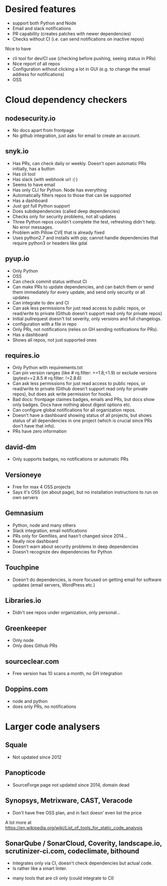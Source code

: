 # Desired features
- support both Python and Node
- Email and slack notifications
- PR capability (creates patches with newer dependencies)
- Checks without CI (i.e. can send notifications on inactive repos)

Nice to have
- cli tool for dev/CI use (checking before pushing, seeing status in PRs)
- Nice report of all repos
- Configuration without clicking a lot in GUI
  (e.g. to change the email address for notifications)
- OSS

# Cloud dependency checkers

## nodesecurity.io
* No docs apart from frontpage
* No github integration, just asks for email to create an account.

## snyk.io
* Has PRs, can check daily or weekly. Doesn't open automatic PRs initially, has a button
* Has cli tool
* Has slack (with webhook url :( )
* Seems to have email
* Has only CLI for Python. Node has everything
* Automatically filters repos to those that can be supported
* Has a dashboard
* Just got full Python support
* Does subdependencies (called deep dependencies)
* Checks only for security problems, not all updates
* Three Python repos couldn't complete the test, refreshing didn't help. No error messages.
* Problem with Pillow CVE that is already fixed
* Uses python2.7 and installs with pip; cannot handle dependencies that require python3 or headers like gdal

## pyup.io
* Only Python
* OSS
* Can check commit status without CI
* Can make PRs to update dependencies, and can batch them or send them immediately for every update, and send only security or all updates
* Can integrate to dev and CI
* Can ask less permissions for just read access to public repos, or read/write to private (Github doesn't support read only for private repos)
* Initial pullrequest doesn't list severity, only versions and full changelogs.
* configuration with a file in repo
* Only PRs, not notifications (relies on GH sending notifications for PRs).
* Has a dashboard
* Shows all repos, not just supported ones

## requires.io
* Only Python with requirements.txt
* Can pin version ranges (like # rq.filter: >=1.8,<1.9) or exclude versions (pytest==2.8.5  # rq.filter: !=2.8.6)
* Can ask less permissions for just read access to public repos, or read/write to private (Github doesn't support read only for private repos), but does ask write permission for hooks.
* Bad docs: frontpage claimes badges, emails and PRs, but docs show only badges. Docs have nothing about digest options etc.
* Can configure global notifications for all organization repos.
* Doesn't have a dashboard showing status of all projects, but shows status of all dependencies in one project (which is crucial since PRs don't have that info).
* PRs have zero information

## david-dm
* Only supports badges, no notifications or automatic PRs

## Versioneye
* Free for max 4 OSS projects
* Says it's OSS (on about page), but no installation instructions to run on own servers

## Gemnasium
* Python, node and many others
* Slack integration, email notifications
* PRs only for Gemfiles, and hasn't changed since 2014...
* Really nice dashboard
* Doesn't warn about security problems in deep dependencies
* Doesn't recognize dev dependencies for Python

## Touchpine
* Doesn't do dependencies, is more focused on getting email for software updates (email servers, WordPress etc.)

## Libraries.io
* Didn't see repos under organization, only personal...

## Greenkeeper
* Only node
* Only does Github PRs

## sourceclear.com
* Free version has 10 scans a month, no GH integration

## Doppins.com
* node and python
* does only PRs, no notifications

# Larger code analysers

## Squale
* Not updated since 2012

## Panopticode
* SourceForge page not updated since 2014, domain dead

## Synopsys, Metrixware, CAST, Veracode
* Don't have free OSS plan, and in fact doesn' even list the price

A lot more at https://en.wikipedia.org/wiki/List_of_tools_for_static_code_analysis

## SonarQube / SonarCloud, Coverity, landscape.io, scrutinizer-ci.com, codeclimate, bithound
* Integrates only via CI, doesn't check dependencies but actual code.
* Is rather like a smart linter.


+ many tools that are cli only (could integrate to CI)
